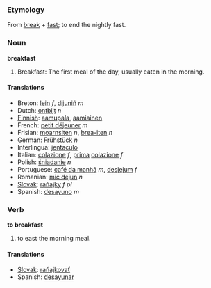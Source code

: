 ===Etymology===
From [[break]] + [[fast]]; to end the nightly fast.

===Noun===
'''breakfast'''

#Breakfast: The first meal of the day, usually eaten in the morning.

====Translations====
*Breton: [[lein]] ''f'', [[dijuniñ]] ''m''
*Dutch: [[ontbijt]] ''n''
*[[Finnish]]: [[aamupala]], [[aamiainen]]
*French: [[petit déjeuner]] ''m''
*Frisian: [[moarnsiten]] ''n'', [[brea-iten]] ''n''
*German: [[Frühstück]] ''n''
*Interlingua: [[jentaculo]]
*Italian: [[colazione]] ''f'', [[prima]] [[colazione]] ''f''
*Polish: [[śniadanie]] ''n''
*Portuguese: [[café da manhã]] ''m'', [[desjejum]] ''f''
*Romanian: [[mic dejun]] ''n''
*[[Slovak]]: [[raňajky]] ''f pl''
*Spanish: [[desayuno]] ''m''

===Verb===
'''to breakfast'''

# to east the morning meal.

====Translations====
*[[Slovak]]: [[raňajkovať]]
*Spanish: [[desayunar]]